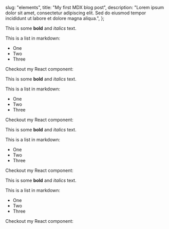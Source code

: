   slug: "elements",
  title: "My first MDX blog post",
  description: "Lorem ipsum dolor sit amet, consectetur adipiscing elit. Sed do eiusmod tempor incididunt ut labore et dolore magna aliqua.",
};
 
This is some **bold** and _italics_ text.
 
This is a list in markdown:
 
- One
- Two
- Three
 
Checkout my React component:

This is some **bold** and _italics_ text.
 
This is a list in markdown:
 
- One
- Two
- Three
 
Checkout my React component:

This is some **bold** and _italics_ text.
 
This is a list in markdown:
 
- One
- Two
- Three
 
Checkout my React component:

This is some **bold** and _italics_ text.
 
This is a list in markdown:
 
- One
- Two
- Three
 
Checkout my React component:

